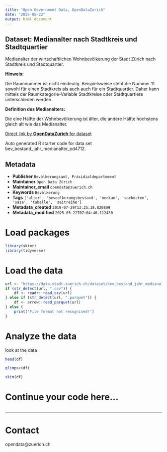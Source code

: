 ```yaml
---
title: "Open Government Data, OpenDataZurich"
date: "2025-05-22"
output: html_document
---
```


## Dataset: Medianalter nach Stadtkreis und Stadtquartier

Medianalter der wirtschaftlichen Wohnbevölkerung der Stadt Zürich nach Stadtkreis und Stadtquartier.


**Hinweis:**

Die Raumnummer ist nicht eindeutig. Beispielsweise steht die Nummer 11 sowohl für einen Stadtkreis als auch auch für ein Stadtquartier. Daher kann mittels der Raumkategorie-Variable Stadtkreise oder Stadtquartiere unterschieden werden.

[]()

**Definition des Medianalters:**

Die eine Hälfte der Wohnbevölkerung ist älter, die andere Hälfte höchstens gleich alt wie das Medianalter.

[]()



[Direct link by **OpenDataZurich** for dataset](https://data.stadt-zuerich.ch/dataset/bev_bestand_jahr_medianalter_od4712)

Auto generated R starter code for data set bev_bestand_jahr_medianalter_od4712.

## Metadata

- **Publisher** `Bevölkerungsamt, Präsidialdepartement`
- **Maintainer** `Open Data Zürich`
- **Maintainer_email** `opendata@zuerich.ch`
- **Keywords** `Bevölk­erung`
- **Tags** `['alter', 'bevoelkerungsbestand', 'median', 'sachdaten', 'sasa', 'tabelle', 'zeitreihe']`
- **Metadata_created** `2019-07-29T13:25:38.820899`
- **Metadata_modified** `2025-05-22T07:04:46.112450`


# Load packages

```r
library(skimr)
library(tidyverse)
```

# Load the data

```r
url <- "https://data.stadt-zuerich.ch/dataset/bev_bestand_jahr_medianalter_od4712/download/BEV471OD4712.csv"
if (str_detect(url, ".csv")) {
    df <- readr::read_csv(url)
} else if (str_detect(url, ".parquet")) {
    df <- arrow::read_parquet(url)
} else {
    print("File format not recognised!")
}
```

# Analyze the data

look at the data
```r
head(df)
```

```r
glimpse(df)
```

```r
skim(df)
```

# Continue your code here...

```r

```

------------------------------------------------------------------------

# Contact

opendata@zuerich.ch
